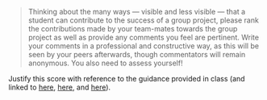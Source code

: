 > Thinking about the many ways — visible and less visible — that a student can contribute to the success of a group project, please rank the contributions made by your team-mates towards the group project as well as provide any comments you feel are pertinent.  Write your comments in a professional and constructive way, as this will be seen by your peers afterwards, though commentators will remain anonymous. You also need to assess yourself!

Justify this score with reference to the guidance provided in class (and linked to [here](../lectures/4.5-Group_Working.qmd#/identifying-your-strengths), [here](../lectures/4.5-Group_Working.html#/too-much-of-a-good-thing), and [here](../lectures/1.5-Group_Working.html#/consequences)).

